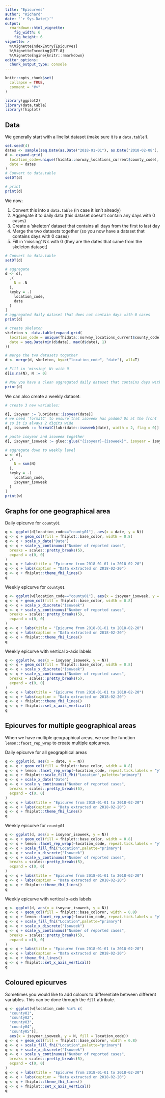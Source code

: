 ```yaml
---
title: "Epicurves"
author: "Richard"
date: "`r Sys.Date()`"
output:
  rmarkdown::html_vignette:
    fig_width: 6
    fig_height: 6
vignette: >
  %\VignetteIndexEntry{Epicurves}
  %\VignetteEncoding{UTF-8}
  %\VignetteEngine{knitr::rmarkdown}
editor_options: 
  chunk_output_type: console
---
```


```r
knitr::opts_chunk$set(
  collapse = TRUE,
  comment = "#>"
)
```

```r
library(ggplot2)
library(data.table)
library(fhiplot)
```

## Data

We generally start with a linelist dataset (make sure it is a `data.table`!).

```r
set.seed(4)
dates <- sample(seq.Date(as.Date("2018-01-01"), as.Date("2018-02-08"), 1), 200, replace = T)
d <- expand.grid(
  location_code=unique(fhidata::norway_locations_current$county_code),
  date = dates
)
# Convert to data.table
setDT(d)

# print
print(d)
```

We now:

1. Convert this into a `data.table` (in case it isn't already)
2. Aggregate it to daily data (this dataset doesn't contain any days with 0 cases)
3. Create a 'skeleton' dataset that contains all days from the first to last day
4. Merge the two datasets together (so you now have a dataset that contains days with 0 cases)
5. Fill in 'missing' N's with 0 (they are the dates that came from the skeleton dataset)

```r
# Convert to data.table
setDT(d)

# aggregate
d <- d[,
  .(
    N = .N
  ),
  keyby = .(
    location_code,
    date
  )
]
# aggregated daily dataset that does not contain days with 0 cases
print(d)

# create skeleton
skeleton <- data.table(expand.grid(
  location_code = unique(fhidata::norway_locations_current$county_code),
  date = seq.Date(min(d$date), max(d$date), 1)
))

# merge the two datasets together
d <- merge(d, skeleton, by=c("location_code", "date"), all=T)

# Fill in 'missing' Ns with 0
d[is.na(N), N := 0]

# Now you have a clean aggregated daily dataset that contains days with 0 cases!
print(d)
```

We can also create a weekly dataset:

```r
# create 3 new variables:

d[, isoyear := lubridate::isoyear(date)]
# we need 'formatC' to ensure that isoweek has padded 0s at the front
# so it is always 2 digits wide
d[, isoweek := formatC(lubridate::isoweek(date), width = 2, flag = 0)]

# paste isoyear and isoweek together
d[, isoyear_isoweek := glue::glue("{isoyear}-{isoweek}", isoyear = isoyear, isoweek = isoweek)]

# aggregate down to weekly level
w <- d[,
  .(
    N = sum(N)
  ),
  keyby = .(
    location_code,
    isoyear_isoweek
  )
]
print(w)
```

## Graphs for one geographical area

Daily epicurve for `county01`

```r
q <- ggplot(d[location_code=="county01"], aes(x = date, y = N))
q <- q + geom_col(fill = fhiplot::base_color, width = 0.8)
q <- q + scale_x_date("Date")
q <- q + scale_y_continuous("Number of reported cases",
  breaks = scales::pretty_breaks(5),
  expand = c(0, 0)
)
q <- q + labs(title = "Epicurve from 2018-01-01 to 2018-02-20")
q <- q + labs(caption = "Data extracted on 2018-02-20")
q <- q + fhiplot::theme_fhi_lines()
q
```

Weekly epicurve for `county01`

```r
q <- ggplot(w[location_code=="county01"], aes(x = isoyear_isoweek, y = N))
q <- q + geom_col(fill = fhiplot::base_color, width = 0.8)
q <- q + scale_x_discrete("Isoweek")
q <- q + scale_y_continuous("Number of reported cases",
  breaks = scales::pretty_breaks(5),
  expand = c(0, 0)
)
q <- q + labs(title = "Epicurve from 2018-01-01 to 2018-02-20")
q <- q + labs(caption = "Data extracted on 2018-02-20")
q <- q + fhiplot::theme_fhi_lines()
q
```

Weekly epicurve with vertical x-axis labels

```r
q <- ggplot(w, aes(x = isoyear_isoweek, y = N))
q <- q + geom_col(fill = fhiplot::base_color, width = 0.8)
q <- q + scale_x_discrete("Isoweek")
q <- q + scale_y_continuous("Number of reported cases",
  breaks = scales::pretty_breaks(5),
  expand = c(0, 0)
)
q <- q + labs(title = "Epicurve from 2018-01-01 to 2018-02-20")
q <- q + labs(caption = "Data extracted on 2018-02-20")
q <- q + fhiplot::theme_fhi_lines()
q <- q + fhiplot::set_x_axis_vertical()
q
```

## Epicurves for multiple geographical areas

When we have multiple geographical areas, we use the function `lemon::facet_rep_wrap` to create multiple epicurves.

Daily epicurve for all geographical areas

```r
q <- ggplot(d, aes(x = date, y = N))
q <- q + geom_col(fill = fhiplot::base_color, width = 0.8)
q <- q + lemon::facet_rep_wrap(~location_code, repeat.tick.labels = "y")
q <- q + fhiplot::scale_fill_fhi("Location",palette="primary")
q <- q + scale_x_date("Date")
q <- q + scale_y_continuous("Number of reported cases",
  breaks = scales::pretty_breaks(5),
  expand = c(0, 0)
)
q <- q + labs(title = "Epicurve from 2018-01-01 to 2018-02-20")
q <- q + labs(caption = "Data extracted on 2018-02-20")
q <- q + fhiplot::theme_fhi_lines()
q
```

Weekly epicurve for `county01`

```r
q <- ggplot(d, aes(x = isoyear_isoweek, y = N))
q <- q + geom_col(fill = fhiplot::base_color, width = 0.8)
q <- q + lemon::facet_rep_wrap(~location_code, repeat.tick.labels = "y")
q <- q + scale_fill_fhi("Location",palette="primary")
q <- q + scale_x_discrete("Isoweek")
q <- q + scale_y_continuous("Number of reported cases",
  breaks = scales::pretty_breaks(5),
  expand = c(0, 0)
)
q <- q + labs(title = "Epicurve from 2018-01-01 to 2018-02-20")
q <- q + labs(caption = "Data extracted on 2018-02-20")
q <- q + fhiplot::theme_fhi_lines()
q
```

Weekly epicurve with vertical x-axis labels

```r
q <- ggplot(d, aes(x = isoyear_isoweek, y = N))
q <- q + geom_col(fill = fhiplot::base_coloror, width = 0.8)
q <- q + lemon::facet_rep_wrap(~location_code, repeat.tick.labels = "y")
q <- q + scale_fill_fhi("Location",palette="primary")
q <- q + scale_x_discrete("Isoweek")
q <- q + scale_y_continuous("Number of reported cases",
  breaks = scales::pretty_breaks(5),
  expand = c(0, 0)
)
q <- q + labs(title = "Epicurve from 2018-01-01 to 2018-02-20")
q <- q + labs(caption = "Data extracted on 2018-02-20")
q <- q + theme_fhi_lines()
q <- q + fhiplot::set_x_axis_vertical()
q
```

## Coloured epicurves

Sometimes you would like to add colours to differentiate between different variables. This can be done through the `fill` attribute.

```r
q <- ggplot(w[location_code %in% c(
  "county01",
  "county02",
  "county03",
  "county04",
  "county05")], 
  aes(x = isoyear_isoweek, y = N, fill = location_code))
q <- q + geom_col(fill = fhiplot::base_coloror, width = 0.8)
q <- q + scale_fill_fhi("Location",palette="primary")
q <- q + scale_x_discrete("Isoweek")
q <- q + scale_y_continuous("Number of reported cases",
  breaks = scales::pretty_breaks(5),
  expand = c(0, 0)
)
q <- q + labs(title = "Epicurve from 2018-01-01 to 2018-02-20")
q <- q + labs(caption = "Data extracted on 2018-02-20")
q <- q + fhiplot::theme_fhi_lines()
q <- q + fhiplot::set_x_axis_vertical()
q
```
